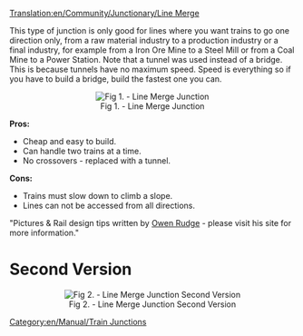 [[Translation:en/Community/Junctionary/Line Merge]]
[[Category:en/Manual/Train Junctions]]

This type of junction is only good for lines where you want trains to go one direction only, from a raw material industry to a production industry or a final industry, for example from a Iron Ore Mine to a Steel Mill or from a Coal Mine to a Power Station. Note that a tunnel was used instead of a bridge. This is because tunnels have no maximum speed. Speed is everything so if you have to build a bridge, build the fastest one you can.

<center>[[File:en/Community/Junctionary/3way trackmerge.png|center|frame|Fig 1. - Line Merge Junction]]</center>

'''Pros:'''

*Cheap and easy to build.
*Can handle two trains at a time.
*No crossovers - replaced with a tunnel.


'''Cons:'''

*Trains must slow down to climb a slope.
*Lines can not be accessed from all directions.


"Pictures & Rail design tips written by [http://www.owenrudge.net/TT/ Owen Rudge] - please visit his site for more information."

=Second Version=
<center>[[File:en/Community/Junctionary/3way trackmerge2.png|center|frame|Fig 2. - Line Merge Junction Second Version]]</center>